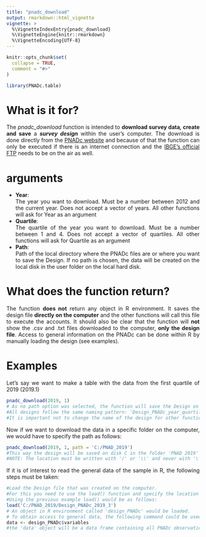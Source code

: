 ```yaml
---
title: "pnadc_download"
output: rmarkdown::html_vignette
vignette: >
  %\VignetteIndexEntry{pnadc_download}
  %\VignetteEngine{knitr::rmarkdown}
  %\VignetteEncoding{UTF-8}
---
```


```r
knitr::opts_chunk$set(
  collapse = TRUE,
  comment = "#>"
)
```

```r
library(PNADc.table)
```

# What is it for?
<div style="text-align: justify">
  The _pnadc_download_ function is intended to **download survey data*, *create and save** a **_survey design_** within the user's computer. The download is done directly from the [PNADc website](https://ftp.ibge.gov.br/Trabalho_e_Rendimento/Pesquisa_Nacional_por_Amostra_de_Domicilios_continua/Trimestral/Microdados/) and because of that the function can only be executed if there is an internet connection and the [IBGE's official FTP](https://ftp.ibge.gov.br/) needs to be on the air as well.

# arguments
<div style="text-align: justify">
* **Year**:
<br/> The year you want to download. Must be a number between 2012 and the current year. Does not accept a vector of years. All other functions will ask for Year as an argument
* **Quartile**:
<br/> The quartile of the year you want to download. Must be a number between 1 and 4. Does not accept a vector of quartiles. All other functions will ask for Quartile as an argument
* **Path**:
<br/> Path of the local directory where the PNADc files are or where you want to save the Design. If no path is chosen, the data will be created on the local disk in the user folder on the local hard disk.

# What does the function return?
<div style="text-align: justify">
The function **does not** return any object in R environment. It saves the design file **directly on the computer** and the other functions will call this file to execute the accounts. It should also be clear that the function will **not** show the .csv and .txt files downloaded to the computer, **only the design file**. Access to general information on the PNADc can be done within R by manually loading the design (see examples).

# Examples
<div style="text-align: justify">
Let's say we want to make a table with the data from the first quartile of 2019 (2019.1)

```r
pnadc_download(2019, 1)
# As no path option was selected, the function will save the Design on the user's local disk with the name of "Design_PNADc_2019_1".
#All designs follow the same naming pattern: 'Design_PNADc_year_quartile'
#It is important not to change the name of the design for other functions to find it later.
```

Now if we want to download the data in a specific folder on the computer, we would have to specify the path as follows:

```r
pnadc_download(2019, 1, path = 'C:/PNAD_2019')
#This way the design will be saved on disk C in the folder 'PNAD 2019'
#NOTE: The location must be written with '/' or '\\' and never with '\'
```

If it is of interest to read the general data of the sample in R, the following steps must be taken:

```r
#Load the Design file that was created on the computer.
#For this you need to use the load() function and specify the location and name of the file.
#Using the previous example load() would be as follows:
load('C:/PNAD_2019/Design_PNADc_2019_3')
# An object in R environment called 'design_PNADc' would be loaded.
# To obtain access to general data, the following command could be used
data <- design_PNADc$variables
#the 'data' object will be a data frame containing all PNADc observations.
```

